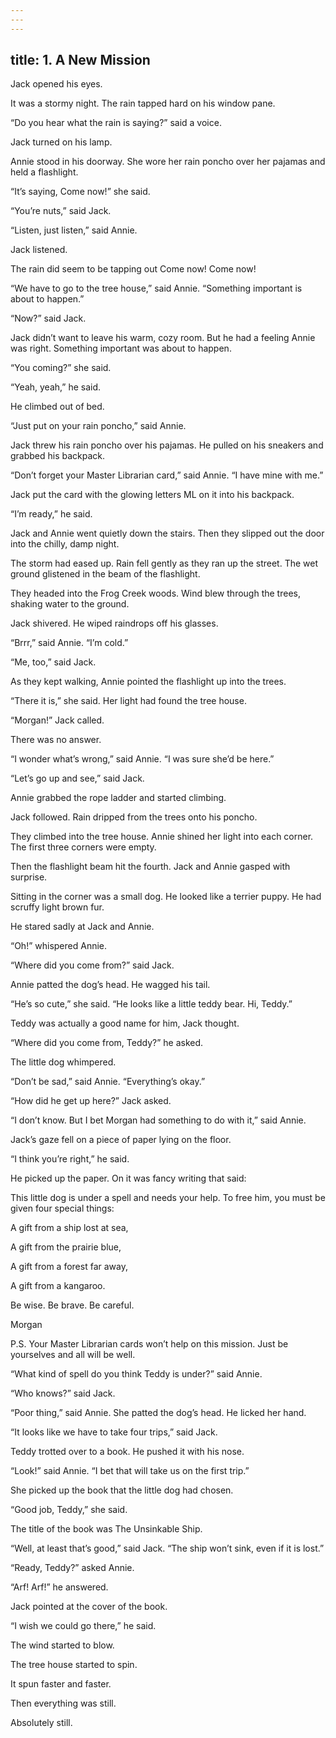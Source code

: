 ```yaml
---
---
---
```

title: 1. A New Mission
---



Jack opened his eyes.

It was a stormy night. The rain tapped hard on his window pane.

“Do you hear what the rain is saying?” said a voice.

Jack turned on his lamp.

Annie stood in his doorway. She wore her rain poncho over her pajamas and held a flashlight.

“It’s saying, Come now!” she said.

“You’re nuts,” said Jack.

“Listen, just listen,” said Annie.

Jack listened.

The rain did seem to be tapping out Come now! Come now!

“We have to go to the tree house,” said Annie. “Something important is about to happen.”

“Now?” said Jack.

Jack didn’t want to leave his warm, cozy room. But he had a feeling Annie was right. Something important was about to happen.

“You coming?” she said.

“Yeah, yeah,” he said.

He climbed out of bed.

“Just put on your rain poncho,” said Annie.

Jack threw his rain poncho over his pajamas. He pulled on his sneakers and grabbed his backpack.

“Don’t forget your Master Librarian card,” said Annie. “I have mine with me.”

Jack put the card with the glowing letters ML on it into his backpack.

“I’m ready,” he said.

Jack and Annie went quietly down the stairs. Then they slipped out the door into the chilly, damp night.

The storm had eased up. Rain fell gently as they ran up the street. The wet ground glistened in the beam of the flashlight.

They headed into the Frog Creek woods. Wind blew through the trees, shaking water to the ground.

Jack shivered. He wiped raindrops off his glasses.



“Brrr,” said Annie. “I’m cold.”

“Me, too,” said Jack.

As they kept walking, Annie pointed the flashlight up into the trees.

“There it is,” she said. Her light had found the tree house.

“Morgan!” Jack called.

There was no answer.

“I wonder what’s wrong,” said Annie. “I was sure she’d be here.”

“Let’s go up and see,” said Jack.

Annie grabbed the rope ladder and started climbing.

Jack followed. Rain dripped from the trees onto his poncho.

They climbed into the tree house. Annie shined her light into each corner. The first three corners were empty.

Then the flashlight beam hit the fourth. Jack and Annie gasped with surprise.

Sitting in the corner was a small dog. He looked like a terrier puppy. He had scruffy light brown fur.

He stared sadly at Jack and Annie.

“Oh!” whispered Annie.



“Where did you come from?” said Jack.

Annie patted the dog’s head. He wagged his tail.

“He’s so cute,” she said. “He looks like a little teddy bear. Hi, Teddy.”

Teddy was actually a good name for him, Jack thought.

“Where did you come from, Teddy?” he asked.

The little dog whimpered.

“Don’t be sad,” said Annie. “Everything’s okay.”

“How did he get up here?” Jack asked.

“I don’t know. But I bet Morgan had something to do with it,” said Annie.

Jack’s gaze fell on a piece of paper lying on the floor.

“I think you’re right,” he said.

He picked up the paper. On it was fancy writing that said:


This little dog is under a spell and needs your help. To free him, you must be given four special things:

A gift from a ship lost at sea,

A gift from the prairie blue,

A gift from a forest far away,

A gift from a kangaroo.

Be wise. Be brave. Be careful.

Morgan

P.S. Your Master Librarian cards won’t help on this mission. Just be yourselves and all will be well.



“What kind of spell do you think Teddy is under?” said Annie.

“Who knows?” said Jack.

“Poor thing,” said Annie. She patted the dog’s head. He licked her hand.

“It looks like we have to take four trips,” said Jack.

Teddy trotted over to a book. He pushed it with his nose.

“Look!” said Annie. “I bet that will take us on the first trip.”

She picked up the book that the little dog had chosen.

“Good job, Teddy,” she said.

The title of the book was The Unsinkable Ship.

“Well, at least that’s good,” said Jack. “The ship won’t sink, even if it is lost.”

“Ready, Teddy?” asked Annie.

“Arf! Arf!” he answered.

Jack pointed at the cover of the book.

“I wish we could go there,” he said.

The wind started to blow.

The tree house started to spin.

It spun faster and faster.

Then everything was still.

Absolutely still.